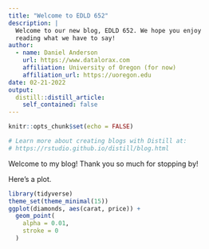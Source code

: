 ```yaml
---
title: "Welcome to EDLD 652"
description: |
  Welcome to our new blog, EDLD 652. We hope you enjoy 
  reading what we have to say!
author:
  - name: Daniel Anderson 
    url: https://www.datalorax.com
    affiliation: University of Oregon (for now)
    affiliation_url: https://uoregon.edu
date: 02-21-2022
output:
  distill::distill_article:
    self_contained: false
---
```


```r
knitr::opts_chunk$set(echo = FALSE)

# Learn more about creating blogs with Distill at:
# https://rstudio.github.io/distill/blog.html

```

Welcome to my blog! Thank you so much for stopping  by!

Here's a plot.

```r
library(tidyverse)
theme_set(theme_minimal(15))
ggplot(diamonds, aes(carat, price)) +
  geom_point(
    alpha = 0.01,
    stroke = 0
  )
```
